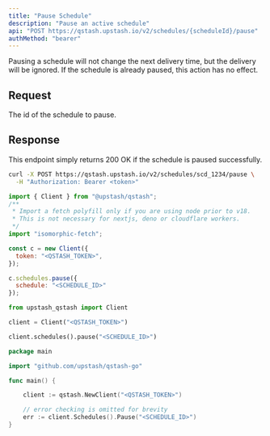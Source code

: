 ```yaml
---
title: "Pause Schedule"
description: "Pause an active schedule"
api: "POST https://qstash.upstash.io/v2/schedules/{scheduleId}/pause"
authMethod: "bearer"
---
```


Pausing a schedule will not change the next delivery time, but the delivery will be ignored.
If the schedule is already paused, this action has no effect.

## Request

<ParamField path="scheduleId" type="string" required>
  The id of the schedule to pause.
</ParamField>

## Response

This endpoint simply returns 200 OK if the schedule is paused successfully.

<RequestExample>

```sh curl
curl -X POST https://qstash.upstash.io/v2/schedules/scd_1234/pause \
  -H "Authorization: Bearer <token>"
```

```js Node
import { Client } from "@upstash/qstash";
/**
 * Import a fetch polyfill only if you are using node prior to v18.
 * This is not necessary for nextjs, deno or cloudflare workers.
 */
import "isomorphic-fetch";

const c = new Client({
  token: "<QSTASH_TOKEN>",
});

c.schedules.pause({
  schedule: "<SCHEDULE_ID>"
});

```

```python Python 
from upstash_qstash import Client

client = Client("<QSTASH_TOKEN>")

client.schedules().pause("<SCHEDULE_ID>")
```

```go Go
package main

import "github.com/upstash/qstash-go"

func main() {

	client := qstash.NewClient("<QSTASH_TOKEN>")

	// error checking is omitted for brevity
	err := client.Schedules().Pause("<SCHEDULE_ID>")
}
```

</RequestExample>
